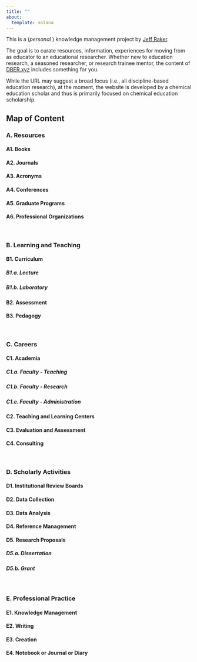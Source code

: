 ```yaml
---
title: ""
about:
  template: solana
---
```


This is a (*personal* ) knowledge management project by [Jeff Raker](https://www.jeffraker.xyz).

The goal is to curate resources, information, experiences for moving from as educator to an educational researcher. Whether new to education research, a seasoned researcher, or research trainee mentor, the content of [DBER.xyz](https://www.dber.xyz) includes something for you.

While the URL may suggest a broad focus (i.e., all discipline-based education research), at the moment, the website is developed by a chemical education scholar and thus is primarily focused on chemical education scholarship.

## Map of Content

### A. Resources

#### A1. Books

#### A2. Journals

#### A3. Acronyms

#### A4. Conferences

#### A5. Graduate Programs

#### A6. Professional Organizations

</br>

### B. Learning and Teaching

#### B1. Curriculum

##### B1.a. Lecture

##### B1.b. Laboratory

#### B2. Assessment

#### B3. Pedagogy

</br>

### C. Careers

#### C1. Academia

##### C1.a. Faculty - Teaching

##### C1.b. Faculty - Research

##### C1.c. Faculty - Administration

#### C2. Teaching and Learning Centers

#### C3. Evaluation and Assessment

#### C4. Consulting

</br>

### D. Scholarly Activities

#### D1. Institutional Review Boards

#### D2. Data Collection

#### D3. Data Analysis

#### D4. Reference Management

#### D5. Research Proposals

##### D5.a. Dissertation

##### D5.b. Grant

</br>

### E. Professional Practice

#### E1. Knowledge Management

#### E2. Writing

#### E3. Creation

#### E4. Notebook or Journal or Diary
